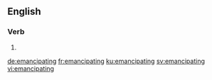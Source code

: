 ==English==

===Verb===
{{head|en|present participle}}

# {{present participle of|emancipate|lang=en}}

[[de:emancipating]]
[[fr:emancipating]]
[[ku:emancipating]]
[[sv:emancipating]]
[[vi:emancipating]]